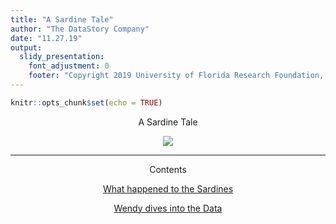 ---
title: "A Sardine Tale"
author: "The DataStory Company"
date: "11.27.19"
output: 
  slidy_presentation:
    font_adjustment: 0
    footer: "Copyright 2019 University of Florida Research Foundation, Inc. All Rights Reserved."
---

```{r setup, include=FALSE}
knitr::opts_chunk$set(echo = TRUE) 
```

<p style="text-align: center;">A Sardine Tale</p>

<p align="center"><img src="../fig/sardines_curved.png"></p>

---

<p style="text-align: center;">Contents</p>

<p style="text-align: center;">
<a href="sardine_story_video.html#(2)" target="_blank">What happened to the Sardines</a></p>

<p style="text-align: center;">
<a href="sardine_story_analysis.html#(2)" target="_blank">Wendy dives into the Data</a></p>






